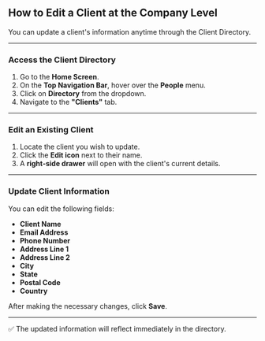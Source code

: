 ## **How to Edit a Client at the Company Level**

You can update a client's information anytime through the Client Directory.

---

### **Access the Client Directory**

1. Go to the **Home Screen**.
2. On the **Top Navigation Bar**, hover over the **People** menu.
3. Click on **Directory** from the dropdown.
4. Navigate to the **"Clients"** tab.

---

### **Edit an Existing Client**

1. Locate the client you wish to update.
2. Click the **Edit icon** next to their name.
3. A **right-side drawer** will open with the client's current details.

---

### **Update Client Information**

You can edit the following fields:

- **Client Name**
- **Email Address**
- **Phone Number**
- **Address Line 1**
- **Address Line 2**
- **City**
- **State**
- **Postal Code**
- **Country**

After making the necessary changes, click **Save**.

---

✅ The updated information will reflect immediately in the directory.
